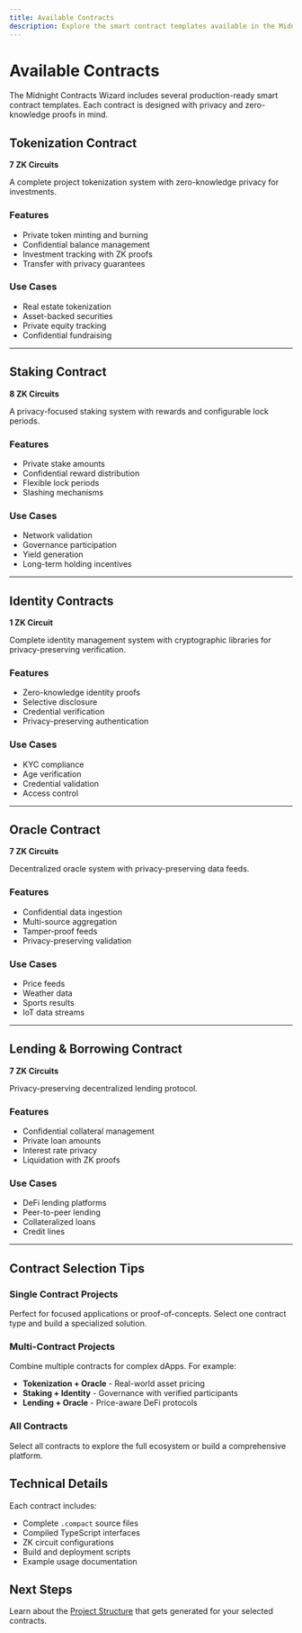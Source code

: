 ```yaml
---
title: Available Contracts
description: Explore the smart contract templates available in the Midnight Contracts Wizard
---
```


# Available Contracts

The Midnight Contracts Wizard includes several production-ready smart contract templates. Each contract is designed with privacy and zero-knowledge proofs in mind.

## Tokenization Contract

**7 ZK Circuits**

A complete project tokenization system with zero-knowledge privacy for investments.

### Features
- Private token minting and burning
- Confidential balance management
- Investment tracking with ZK proofs
- Transfer with privacy guarantees

### Use Cases
- Real estate tokenization
- Asset-backed securities
- Private equity tracking
- Confidential fundraising

---

## Staking Contract

**8 ZK Circuits**

A privacy-focused staking system with rewards and configurable lock periods.

### Features
- Private stake amounts
- Confidential reward distribution
- Flexible lock periods
- Slashing mechanisms

### Use Cases
- Network validation
- Governance participation
- Yield generation
- Long-term holding incentives

---

## Identity Contracts

**1 ZK Circuit**

Complete identity management system with cryptographic libraries for privacy-preserving verification.

### Features
- Zero-knowledge identity proofs
- Selective disclosure
- Credential verification
- Privacy-preserving authentication

### Use Cases
- KYC compliance
- Age verification
- Credential validation
- Access control

---

## Oracle Contract

**7 ZK Circuits**

Decentralized oracle system with privacy-preserving data feeds.

### Features
- Confidential data ingestion
- Multi-source aggregation
- Tamper-proof feeds
- Privacy-preserving validation

### Use Cases
- Price feeds
- Weather data
- Sports results
- IoT data streams

---

## Lending & Borrowing Contract

**7 ZK Circuits**

Privacy-preserving decentralized lending protocol.

### Features
- Confidential collateral management
- Private loan amounts
- Interest rate privacy
- Liquidation with ZK proofs

### Use Cases
- DeFi lending platforms
- Peer-to-peer lending
- Collateralized loans
- Credit lines

---

## Contract Selection Tips

### Single Contract Projects
Perfect for focused applications or proof-of-concepts. Select one contract type and build a specialized solution.

### Multi-Contract Projects
Combine multiple contracts for complex dApps. For example:
- **Tokenization + Oracle** - Real-world asset pricing
- **Staking + Identity** - Governance with verified participants
- **Lending + Oracle** - Price-aware DeFi protocols

### All Contracts
Select all contracts to explore the full ecosystem or build a comprehensive platform.

## Technical Details

Each contract includes:
- Complete `.compact` source files
- Compiled TypeScript interfaces
- ZK circuit configurations
- Build and deployment scripts
- Example usage documentation

## Next Steps

Learn about the [Project Structure](/en/packages/midnight_contracts_wizard/project_structure) that gets generated for your selected contracts.

